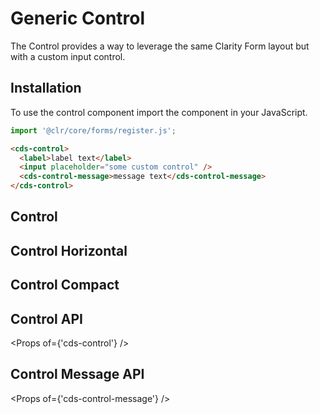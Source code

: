 
<Meta title="Forms/Control" />

# Generic Control

The Control provides a way to leverage the same Clarity Form layout but with a custom input control.

## Installation

To use the control component import the component in your JavaScript.

```typescript
import '@clr/core/forms/register.js';
```

```html
<cds-control>
  <label>label text</label>
  <input placeholder="some custom control" />
  <cds-control-message>message text</cds-control-message>
</cds-control>
```

## Control

<Preview>
  <Story id="stories-forms-control--control" />
</Preview>

## Control Horizontal

<Preview>
  <Story id="stories-forms-control--control-horizontal" />
</Preview>

## Control Compact

<Preview>
  <Story id="stories-forms-control--control-compact" />
</Preview>

## Control API

<Props of={'cds-control'} />

## Control Message API

<Props of={'cds-control-message'} />
